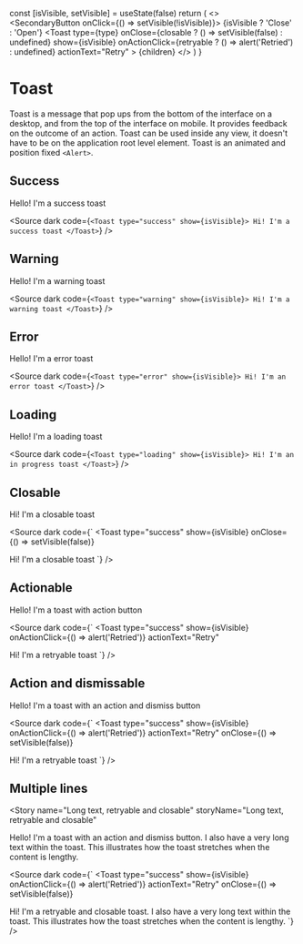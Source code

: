 
  const [isVisible, setVisible] = useState(false)
  return (
    <>
      <br />
      <SecondaryButton onClick={() => setVisible(!isVisible)}>
        {isVisible ? 'Close' : 'Open'}
      </SecondaryButton>
      <Toast
        type={type}
        onClose={closable ? () => setVisible(false) : undefined}
        show={isVisible}
        onActionClick={retryable ? () => alert('Retried') : undefined}
        actionText="Retry"
      >
        {children}
      </Toast>
    </>
  )
}

<Meta title="Data/Toast" component={Toast} />

# Toast

Toast is a message that pop ups from the bottom of the interface on a desktop, and from the top of the interface on mobile. It provides feedback on the outcome of an action.
Toast can be used inside any view, it doesn't have to be on the application root level element. Toast is an animated and position fixed `<Alert>`.

## Success

<Story name="Success" storyName="Success">
  <ToastToggler type="success">Hello! I'm a success toast</ToastToggler>
</Story>

<Source
  dark
  code={`
<Toast type="success" show={isVisible}>
  Hi! I'm a success toast
</Toast>
    `}
/>

## Warning

<Story name="Warning" storyName="Warning">
  <ToastToggler type="warning">Hello! I'm a warning toast</ToastToggler>
</Story>

<Source
  dark
  code={`
<Toast type="warning" show={isVisible}>
Hi! I'm a warning toast
</Toast>
  `}
/>

## Error

<Story name="Error" storyName="Error">
  <ToastToggler type="error">Hello! I'm a error toast</ToastToggler>
</Story>

<Source
  dark
  code={`
<Toast type="error" show={isVisible}>
  Hi! I'm an error toast
</Toast>
    `}
/>

## Loading

<Story name="In progress" storyName="In progress">
  <ToastToggler type="loading">Hello! I'm a loading toast</ToastToggler>
</Story>

<Source
  dark
  code={`
<Toast type="loading" show={isVisible}>
  Hi! I'm an in progress toast
</Toast>
    `}
/>

## Closable

<Story name="Closable" storyName="Closable">
  <ToastToggler type="loading" closable>
    Hi! I'm a closable toast
  </ToastToggler>
</Story>

<Source
  dark
  code={`
<Toast
  type="success"
  show={isVisible}
  onClose={() => setVisible(false)}
>
  Hi! I'm a closable toast
</Toast>
    `}
/>

## Actionable

<Story name="Retryable" storyName="Retryable">
  <ToastToggler type="error" retryable>
    Hello! I'm a toast with action button
  </ToastToggler>
</Story>

<Source
  dark
  code={`
<Toast
  type="success"
  show={isVisible}
  onActionClick={() => alert('Retried')}
  actionText="Retry"
>
  Hi! I'm a retryable toast
</Toast>
    `}
/>

## Action and dismissable

<Story name="Retryable and closable" storyName="Retryable and closable">
  <ToastToggler type="error" retryable closable>
    Hello! I'm a toast with an action and dismiss button
  </ToastToggler>
</Story>

<Source
  dark
  code={`
<Toast
  type="success"
  show={isVisible}
  onActionClick={() => alert('Retried')}
  actionText="Retry"
  onClose={() => setVisible(false)}
>
  Hi! I'm a retryable toast
</Toast>
    `}
/>

## Multiple lines

<Story
  name="Long text, retryable and closable"
  storyName="Long text, retryable and closable"
>
  <ToastToggler type="error" retryable closable>
    Hello! I'm a toast with an action and dismiss button. I also have a very
    long text within the toast. This illustrates how the toast stretches when
    the content is lengthy.
  </ToastToggler>
</Story>

<Source
  dark
  code={`
<Toast
  type="success"
  show={isVisible}
  onActionClick={() => alert('Retried')}
  actionText="Retry"
  onClose={() => setVisible(false)}
>
  Hi! I'm a retryable and closable toast. I also have a very long text within
  the toast. This illustrates how the toast stretches when the content is
  lengthy.
</Toast>
    `}
/>
